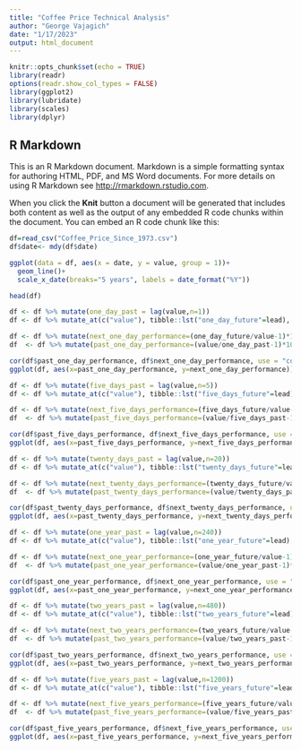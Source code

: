 ---
title: "Coffee Price Technical Analysis"
author: "George Vajagich"
date: "1/17/2023"
output: html_document
---

```{r setup, include=FALSE}
knitr::opts_chunk$set(echo = TRUE)
library(readr)
options(readr.show_col_types = FALSE)
library(ggplot2)
library(lubridate)
library(scales)
library(dplyr)

```

## R Markdown

This is an R Markdown document. Markdown is a simple formatting syntax for authoring HTML, PDF, and MS Word documents. For more details on using R Markdown see <http://rmarkdown.rstudio.com>.

When you click the **Knit** button a document will be generated that includes both content as well as the output of any embedded R code chunks within the document. You can embed an R code chunk like this:

```{r}

df=read_csv("Coffee_Price_Since_1973.csv")
df$date<- mdy(df$date)

```


```{r, echo=FALSE}
ggplot(data = df, aes(x = date, y = value, group = 1))+
  geom_line()+
  scale_x_date(breaks="5 years", labels = date_format("%Y"))
```

```{r}
head(df)
```

```{r}
df <- df %>% mutate(one_day_past = lag(value,n=1))
df <- df %>% mutate_at(c("value"), tibble::lst("one_day_future"=lead), n = 1)
```


```{r}
df <- df %>% mutate(next_one_day_performance=(one_day_future/value-1)*100)
df  <- df %>% mutate(past_one_day_performance=(value/one_day_past-1)*100)
```


```{r}
cor(df$past_one_day_performance, df$next_one_day_performance, use = "complete.obs")
ggplot(df, aes(x=past_one_day_performance, y=next_one_day_performance)) + geom_point(size=0.5) + theme(aspect.ratio=1)
```



```{r}
df <- df %>% mutate(five_days_past = lag(value,n=5))
df <- df %>% mutate_at(c("value"), tibble::lst("five_days_future"=lead), n = 5)
```

```{r}
df <- df %>% mutate(next_five_days_performance=(five_days_future/value-1)*100)
df  <- df %>% mutate(past_five_days_performance=(value/five_days_past-1)*100)
```

```{r}
cor(df$past_five_days_performance, df$next_five_days_performance, use = "complete.obs")
ggplot(df, aes(x=past_five_days_performance, y=next_five_days_performance)) + geom_point(size=0.5) + theme(aspect.ratio=1)
```



```{r}
df <- df %>% mutate(twenty_days_past = lag(value,n=20))
df <- df %>% mutate_at(c("value"), tibble::lst("twenty_days_future"=lead), n = 20)
```

```{r}
df <- df %>% mutate(next_twenty_days_performance=(twenty_days_future/value-1)*100)
df  <- df %>% mutate(past_twenty_days_performance=(value/twenty_days_past-1)*100)
```

```{r}
cor(df$past_twenty_days_performance, df$next_twenty_days_performance, use = "complete.obs")
ggplot(df, aes(x=past_twenty_days_performance, y=next_twenty_days_performance)) + geom_point(size=0.5) + theme(aspect.ratio=1)
```



```{r}
df <- df %>% mutate(one_year_past = lag(value,n=240))
df <- df %>% mutate_at(c("value"), tibble::lst("one_year_future"=lead), n = 240)
```

```{r}
df <- df %>% mutate(next_one_year_performance=(one_year_future/value-1)*100)
df  <- df %>% mutate(past_one_year_performance=(value/one_year_past-1)*100)
```

```{r}
cor(df$past_one_year_performance, df$next_one_year_performance, use = "complete.obs")
ggplot(df, aes(x=past_one_year_performance, y=next_one_year_performance)) + geom_point(size=0.5) + theme(aspect.ratio=1)
```


```{r}
df <- df %>% mutate(two_years_past = lag(value,n=480))
df <- df %>% mutate_at(c("value"), tibble::lst("two_years_future"=lead), n = 480)
```

```{r}
df <- df %>% mutate(next_two_years_performance=(two_years_future/value-1)*100)
df  <- df %>% mutate(past_two_years_performance=(value/two_years_past-1)*100)
```

```{r}
cor(df$past_two_years_performance, df$next_two_years_performance, use = "complete.obs")
ggplot(df, aes(x=past_two_years_performance, y=next_two_years_performance)) + geom_point(size=0.5) + theme(aspect.ratio=1)
```





```{r}
df <- df %>% mutate(five_years_past = lag(value,n=1200))
df <- df %>% mutate_at(c("value"), tibble::lst("five_years_future"=lead), n = 1200)
```

```{r}
df <- df %>% mutate(next_five_years_performance=(five_years_future/value-1)*100)
df  <- df %>% mutate(past_five_years_performance=(value/five_years_past-1)*100)
```

```{r}
cor(df$past_five_years_performance, df$next_five_years_performance, use = "complete.obs")
ggplot(df, aes(x=past_five_years_performance, y=next_five_years_performance)) + geom_point(size=0.5) + theme(aspect.ratio=1)
```